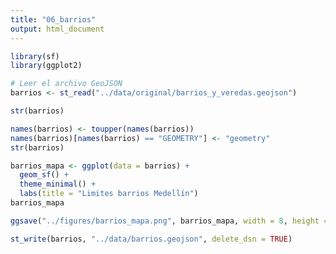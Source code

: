 ```yaml
---
title: "06_barrios"
output: html_document
---
```


```r
library(sf)
library(ggplot2)
```

```r
# Leer el archivo GeoJSON
barrios <- st_read("../data/original/barrios_y_veredas.geojson")
```

```r
str(barrios)
```

```r
names(barrios) <- toupper(names(barrios))
names(barrios)[names(barrios) == "GEOMETRY"] <- "geometry"
str(barrios)
```


```r
barrios_mapa <- ggplot(data = barrios) +
  geom_sf() + 
  theme_minimal() +
  labs(title = "Limites barrios Medellín")
barrios_mapa

ggsave("../figures/barrios_mapa.png", barrios_mapa, width = 8, height = 6, dpi = 300)
```

```r
st_write(barrios, "../data/barrios.geojson", delete_dsn = TRUE)
```

